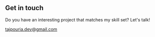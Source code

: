 ## Get in touch

Do you have an interesting project that matches my skill set? Let's talk!

[tajpouria.dev@gmail.com](mailto:tajpouria.dev@gmail.com) 